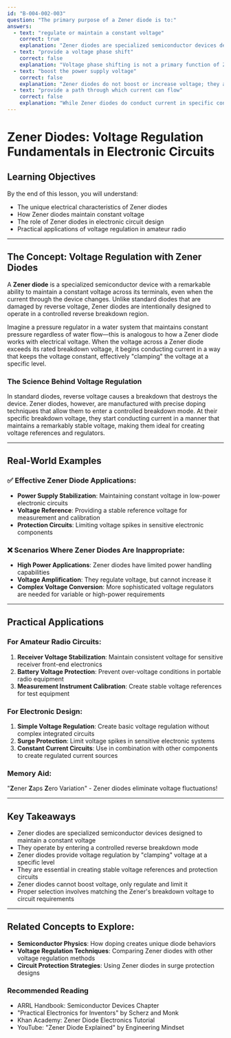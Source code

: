 ```yaml
---
id: "B-004-002-003"
question: "The primary purpose of a Zener diode is to:"
answers:
  - text: "regulate or maintain a constant voltage"
    correct: true
    explanation: "Zener diodes are specialized semiconductor devices designed to maintain a constant voltage across their terminals when operating in reverse breakdown mode. Unlike standard diodes that are destroyed by reverse voltage, Zener diodes are specifically engineered to operate in a controlled reverse breakdown region, providing a stable voltage reference. This unique characteristic makes them essential in voltage regulation circuits across electronics, including amateur radio power supplies and measurement equipment."
  - text: "provide a voltage phase shift"
    correct: false
    explanation: "Voltage phase shifting is not a primary function of Zener diodes. Phase shifting is typically accomplished using capacitors, inductors, or specialized electronic circuits like phase-shift networks. Zener diodes are voltage regulation devices, focused on maintaining constant voltage rather than changing signal phase relationships."
  - text: "boost the power supply voltage"
    correct: false
    explanation: "Zener diodes do not boost or increase voltage; they actually limit and stabilize voltage. If you need to increase voltage, you would use components like transformers, voltage multiplier circuits, or switching voltage regulators. A Zener diode's role is voltage regulation through limiting and maintaining a constant voltage level."
  - text: "provide a path through which current can flow"
    correct: false
    explanation: "While Zener diodes do conduct current in specific conditions, this is not their primary purpose. All diodes can conduct current, but Zener diodes are uniquely designed for their voltage regulation properties. Their ability to maintain a constant voltage is far more significant than simply providing a current path."
---
```


# Zener Diodes: Voltage Regulation Fundamentals in Electronic Circuits

## Learning Objectives
By the end of this lesson, you will understand:
- The unique electrical characteristics of Zener diodes
- How Zener diodes maintain constant voltage
- The role of Zener diodes in electronic circuit design
- Practical applications of voltage regulation in amateur radio

---

## The Concept: Voltage Regulation with Zener Diodes

A **Zener diode** is a specialized semiconductor device with a remarkable ability to maintain a constant voltage across its terminals, even when the current through the device changes. Unlike standard diodes that are damaged by reverse voltage, Zener diodes are intentionally designed to operate in a controlled reverse breakdown region.

Imagine a pressure regulator in a water system that maintains constant pressure regardless of water flow—this is analogous to how a Zener diode works with electrical voltage. When the voltage across a Zener diode exceeds its rated breakdown voltage, it begins conducting current in a way that keeps the voltage constant, effectively "clamping" the voltage at a specific level.

### The Science Behind Voltage Regulation

In standard diodes, reverse voltage causes a breakdown that destroys the device. Zener diodes, however, are manufactured with precise doping techniques that allow them to enter a controlled breakdown mode. At their specific breakdown voltage, they start conducting current in a manner that maintains a remarkably stable voltage, making them ideal for creating voltage references and regulators.

---

## Real-World Examples

### ✅ Effective Zener Diode Applications:
- **Power Supply Stabilization**: Maintaining constant voltage in low-power electronic circuits
- **Voltage Reference**: Providing a stable reference voltage for measurement and calibration
- **Protection Circuits**: Limiting voltage spikes in sensitive electronic components

### ❌ Scenarios Where Zener Diodes Are Inappropriate:
- **High Power Applications**: Zener diodes have limited power handling capabilities
- **Voltage Amplification**: They regulate voltage, but cannot increase it
- **Complex Voltage Conversion**: More sophisticated voltage regulators are needed for variable or high-power requirements

---

## Practical Applications

### For Amateur Radio Circuits:
1. **Receiver Voltage Stabilization**: Maintain consistent voltage for sensitive receiver front-end electronics
2. **Battery Voltage Protection**: Prevent over-voltage conditions in portable radio equipment
3. **Measurement Instrument Calibration**: Create stable voltage references for test equipment

### For Electronic Design:
1. **Simple Voltage Regulation**: Create basic voltage regulation without complex integrated circuits
2. **Surge Protection**: Limit voltage spikes in sensitive electronic systems
3. **Constant Current Circuits**: Use in combination with other components to create regulated current sources

### Memory Aid:
"**Z**ener **Z**aps **Z**ero Variation" - Zener diodes eliminate voltage fluctuations!

---

## Key Takeaways

- Zener diodes are specialized semiconductor devices designed to maintain a constant voltage
- They operate by entering a controlled reverse breakdown mode
- Zener diodes provide voltage regulation by "clamping" voltage at a specific level
- They are essential in creating stable voltage references and protection circuits
- Zener diodes cannot boost voltage, only regulate and limit it
- Proper selection involves matching the Zener's breakdown voltage to circuit requirements

---

## Related Concepts to Explore:
- **Semiconductor Physics**: How doping creates unique diode behaviors
- **Voltage Regulation Techniques**: Comparing Zener diodes with other voltage regulation methods
- **Circuit Protection Strategies**: Using Zener diodes in surge protection designs

### Recommended Reading
- ARRL Handbook: Semiconductor Devices Chapter
- "Practical Electronics for Inventors" by Scherz and Monk
- Khan Academy: Zener Diode Electronics Tutorial
- YouTube: "Zener Diode Explained" by Engineering Mindset